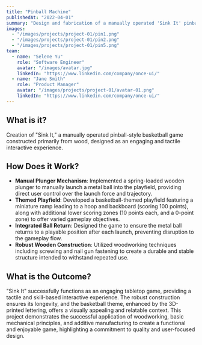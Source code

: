 ```yaml
---
title: "Pinball Machine"
publishedAt: "2022-04-01"
summary: "Design and fabrication of a manually operated 'Sink It' pinball game with a basketball theme, emphasizing tactile interaction and robust wooden construction."
images:
  - "/images/projects/project-01/pin1.png"
  - "/images/projects/project-01/pin2.png"
  - "/images/projects/project-01/pin5.png"
team:
  - name: "Selene Yu"
    role: "Software Engineer"
    avatar: "/images/avatar.jpg"
    linkedIn: "https://www.linkedin.com/company/once-ui/"
  - name: "Jane Smith"
    role: "Product Manager"
    avatar: "/images/projects/project-01/avatar-01.png"
    linkedIn: "https://www.linkedin.com/company/once-ui/"
---
```


## What is it?

Creation of "Sink It," a manually operated pinball-style basketball game constructed primarily from wood, designed as an engaging and tactile interactive experience.

## How Does it Work?

- **Manual Plunger Mechanism**: Implemented a spring-loaded wooden plunger to manually launch a metal ball into the playfield, providing direct user control over the launch force and trajectory.
- **Themed Playfield**:  Developed a basketball-themed playfield featuring a miniature ramp leading to a hoop and backboard (scoring 100 points), along with additional lower scoring zones (10 points each, and a 0-point zone) to offer varied gameplay objectives.
- **Integrated Ball Return**: Designed the game to ensure the metal ball returns to a playable position after each launch, preventing disruption to the gameplay flow.
- **Robust Wooden Construction**: Utilized woodworking techniques including screwing and nail gun fastening to create a durable and stable structure intended to withstand repeated use.

## What is the Outcome?
"Sink It" successfully functions as an engaging tabletop game, providing a tactile and skill-based interactive experience. The robust construction ensures its longevity, and the basketball theme, enhanced by the 3D-printed lettering, offers a visually appealing and relatable context. This project demonstrates the successful application of woodworking, basic mechanical principles, and additive manufacturing to create a functional and enjoyable game, highlighting a commitment to quality and user-focused design.
